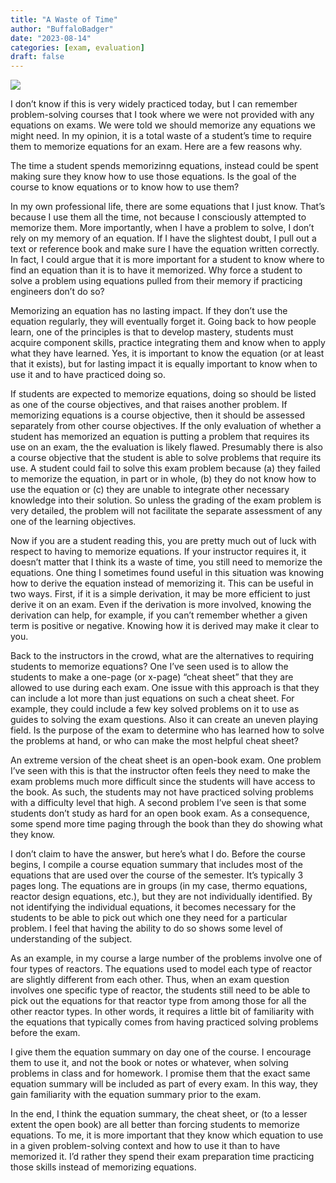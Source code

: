 ```yaml
---
title: "A Waste of Time"
author: "BuffaloBadger"
date: "2023-08-14"
categories: [exam, evaluation]
draft: false
---
```


![](A7401458.JPG){fig-align="center" width="50%}

I don't know if this is very widely practiced today, but I can remember problem-solving courses that I took where we were not provided with any equations on exams. We were told we should memorize any equations we might need. In my opinion, it is a total waste of a student's time to require them to memorize equations for an exam. Here are a few reasons why.

The time a student spends memorizinng equations, instead could be spent making sure they know how to use those equations. Is the goal of the course to know equations or to know how to use them?

In my own professional life, there are some equations that I just know. That's because I use them all the time, not because I consciously attempted to memorize them. More importantly, when I have a problem to solve, I don't rely on my memory of an equation. If I have the slightest doubt, I pull out a text or reference book and make sure I have the equation written correctly. In fact, I could argue that it is more important for a student to know where to find an equation than it is to have it memorized. Why force a student to solve a problem using equations pulled from their memory if practicing engineers don't do so?

Memorizing an equation has no lasting impact. If they don't use the equation regularly, they will eventually forget it. Going back to how people learn, one of the principles is that to develop mastery, students must acquire component skills, practice integrating them and know when to apply what they have learned. Yes, it is important to know the equation (or at least that it exists), but for lasting impact it is equally important to know when to use it and to have practiced doing so.

If students are expected to memorize equations, doing so should be listed as one of the course objectives, and that raises another problem. If memorizing equations is a course objective, then it should be assessed separately from other course objectives. If the only evaluation of whether a student has memorized an equation is putting a problem that requires its use on an exam, the the evaluation is likely flawed. Presumably there is also a course objective that the student is able to solve problems that require its use. A student could fail to solve this exam problem because (a) they failed to memorize the equation, in part or in whole, (b) they do not know how to use the equation or (c) they are unable to integrate other necessary knowledge into their solution. So unless the grading of the exam problem is very detailed, the problem will not facilitate the separate assessment of any one of the learning objectives.

Now if you are a student reading this, you are pretty much out of luck with respect to having to memorize equations. If your instructor requires it, it doesn't matter that I think its a waste of time, you still need to memorize the equations. One thing I sometimes found useful in this situation was knowing how to derive the equation instead of memorizing it. This can be useful in two ways. First, if it is a simple derivation, it may be more efficient to just derive it on an exam. Even if the derivation is more involved, knowing the derivation can help, for example, if you can't remember whether a given term is positive or negative. Knowing how it is derived may make it clear to you.

Back to the instructors in the crowd, what are the alternatives to requiring students to memorize equations? One I've seen used is to allow the students to make a one-page (or x-page) "cheat sheet" that they are allowed to use during each exam. One issue with this approach is that they can include a lot more than just equations on such a cheat sheet. For example, they could include a few key solved problems on it to use as guides to solving the exam questions. Also it can create an uneven playing field. Is the purpose of the exam to determine who has learned how to solve the problems at hand, or who can make the most helpful cheat sheet?

An extreme version of the cheat sheet is an open-book exam. One problem I've seen with this is that the instructor often feels they need to make the exam problems much more difficult since the students will have access to the book. As such, the students may not have practiced solving problems with a difficulty level that high. A second problem I've seen is that some students don't study as hard for an open book exam. As a consequence, some spend more time paging through the book than they do showing what they know.

I don't claim to have the answer, but here's what I do. Before the course begins, I compile a course equation summary that includes most of the equations that are used over the course of the semester. It's typically 3 pages long. The equations are in groups (in my case, thermo equations, reactor design equations, etc.), but they are not individually identified. By not identifying the individual equations, it becomes necessary for the students to be able to pick out which one they need for a particular problem. I feel that having the ability to do so shows some level of understanding of the subject.

As an example, in my course a large number of the problems involve one of four types of reactors. The equations used to model each type of reactor are slightly different from each other. Thus, when an exam question involves one specific type of reactor, the students still need to be able to pick out the equations for that reactor type from among those for all the other reactor types. In other words, it requires a little bit of familiarity with the equations that typically comes from having practiced solving problems before the exam.

I give them the equation summary on day one of the course. I encourage them to use it, and not the book or notes or whatever, when solving problems in class and for homework. I promise them that the exact same equation summary will be included as part of every exam. In this way, they gain familiarity with the equation summary prior to the exam.

In the end, I think the equation summary, the cheat sheet, or (to a lesser extent the open book) are all better than forcing students to memorize equations. To me, it is more important that they know which equation to use in a given problem-solving context and how to use it than to have memorized it. I'd rather they spend their exam preparation time practicing those skills instead of memorizing equations.
